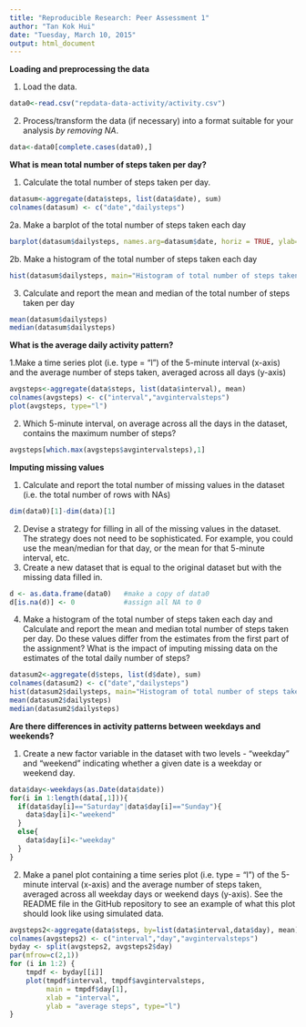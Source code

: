 ```yaml
---
title: "Reproducible Research: Peer Assessment 1"
author: "Tan Kok Hui"
date: "Tuesday, March 10, 2015"
output: html_document
---
```


**Loading and preprocessing the data**

1. Load the data.

```r
data0<-read.csv("repdata-data-activity/activity.csv")
```

2. Process/transform the data (if necessary) into a format suitable for your analysis *by removing NA*.


```r
data<-data0[complete.cases(data0),]
```

**What is mean total number of steps taken per day?**

1. Calculate the total number of steps taken per day.

```r
datasum<-aggregate(data$steps, list(data$date), sum)
colnames(datasum) <- c("date","dailysteps")
```

2a. Make a barplot of the total number of steps taken each day

```r
barplot(datasum$dailysteps, names.arg=datasum$date, horiz = TRUE, ylab="Date", xlab="Total number of steps each day")
```

2b. Make a histogram of the total number of steps taken each day

```r
hist(datasum$dailysteps, main="Histogram of total number of steps taken each day", xlab="Total number of steps each day")
```

3. Calculate and report the mean and median of the total number of steps taken per day

```r
mean(datasum$dailysteps)
median(datasum$dailysteps)
```

**What is the average daily activity pattern?**

1.Make a time series plot (i.e. type = "l") of the 5-minute interval (x-axis) and the average number of steps taken, averaged across all days (y-axis)

```r
avgsteps<-aggregate(data$steps, list(data$interval), mean)
colnames(avgsteps) <- c("interval","avgintervalsteps")
plot(avgsteps, type="l")
```

2. Which 5-minute interval, on average across all the days in the dataset, contains the maximum number of steps?

```r
avgsteps[which.max(avgsteps$avgintervalsteps),1]
```

**Imputing missing values**

1. Calculate and report the total number of missing values in the dataset (i.e. the total number of rows with NAs)

```r
dim(data0)[1]-dim(data)[1]
```

2. Devise a strategy for filling in all of the missing values in the dataset. The strategy does not need to be sophisticated. For example, you could use the mean/median for that day, or the mean for that 5-minute interval, etc.
3. Create a new dataset that is equal to the original dataset but with the missing data filled in.

```r
d <- as.data.frame(data0)   #make a copy of data0
d[is.na(d)] <- 0            #assign all NA to 0
```

4. Make a histogram of the total number of steps taken each day and Calculate and report the mean and median total number of steps taken per day. Do these values differ from the estimates from the first part of the assignment? What is the impact of imputing missing data on the estimates of the total daily number of steps?

```r
datasum2<-aggregate(d$steps, list(d$date), sum)
colnames(datasum2) <- c("date","dailysteps")
hist(datasum2$dailysteps, main="Histogram of total number of steps taken each day", xlab="Total number of steps each day")
mean(datasum2$dailysteps)
median(datasum2$dailysteps)
```

**Are there differences in activity patterns between weekdays and weekends?**

1. Create a new factor variable in the dataset with two levels - "weekday" and "weekend" indicating whether a given date is a weekday or weekend day.

```r
data$day<-weekdays(as.Date(data$date))
for(i in 1:length(data[,1])){
  if(data$day[i]=="Saturday"|data$day[i]=="Sunday"){
    data$day[i]<-"weekend"
  }
  else{
    data$day[i]<-"weekday"
  }
}
```

2. Make a panel plot containing a time series plot (i.e. type = "l") of the 5-minute interval (x-axis) and the average number of steps taken, averaged across all weekday days or weekend days (y-axis). See the README file in the GitHub repository to see an example of what this plot should look like using simulated data.

```r
avgsteps2<-aggregate(data$steps, by=list(data$interval,data$day), mean)
colnames(avgsteps2) <- c("interval","day","avgintervalsteps")
byday <- split(avgsteps2, avgsteps2$day)
par(mfrow=c(2,1))
for (i in 1:2) {
    tmpdf <- byday[[i]]
    plot(tmpdf$interval, tmpdf$avgintervalsteps,
         main = tmpdf$day[1],
         xlab = "interval",
         ylab = "average steps", type="l")
}
```
